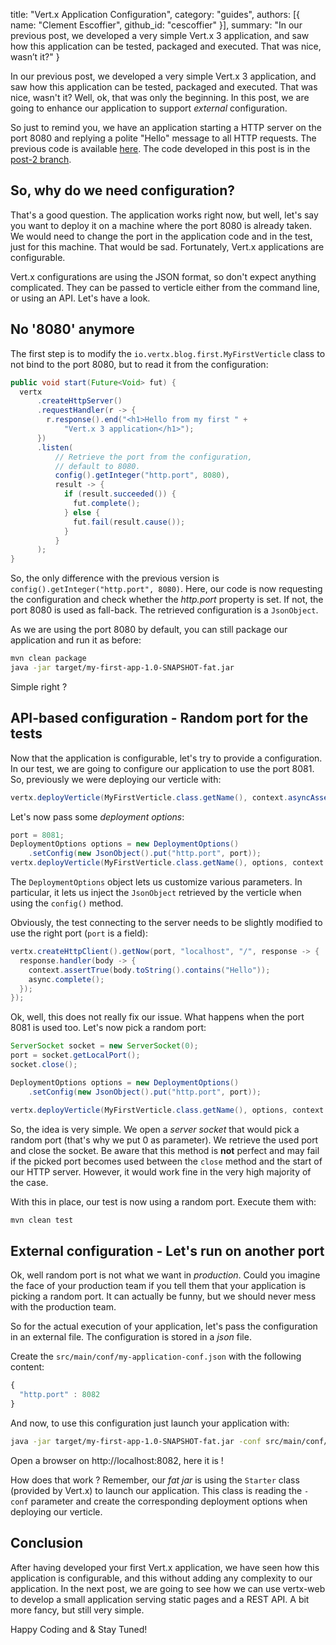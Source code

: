 
  title: "Vert.x Application Configuration",
  category: "guides",
  authors: [{
    name: "Clement Escoffier",
    github_id: "cescoffier"
  }],
  summary: "In our previous post, we developed a very simple Vert.x 3 application, and saw how this application can be tested, packaged and executed. That was nice, wasn’t it?"
}

In <Link href="/blog/[[...slug]]" as="/blog/my-first-vert-x-3-application/" passHref={true}><a>our previous post</a></Link>, we developed a very simple Vert.x 3 application, and saw how this application can be tested, packaged and executed. That was nice, wasn't it? Well, ok, that was only the beginning. In this post, we are going to enhance our application to support _external_ configuration.

So just to remind you, we have an application starting a HTTP server on the port 8080 and replying a polite "Hello" message to all HTTP requests. The previous code is available [here](https://github.com/cescoffier/my-vertx-first-app/tree/post-1). The code developed in this post is in the [post-2 branch](https://github.com/cescoffier/my-vertx-first-app/tree/post-2).

## So, why do we need configuration?

That's a good question. The application works right now, but well, let's say you want to deploy it on a machine where the port 8080 is already taken. We would need to change the port in the application code and in the test, just for this machine. That would be sad. Fortunately, Vert.x applications are configurable.

Vert.x configurations are using the JSON format, so don't expect anything complicated. They can be passed to verticle either from the command line, or using an API. Let's have a look.

## No '8080' anymore

The first step is to modify the `io.vertx.blog.first.MyFirstVerticle` class to not bind to the port 8080, but to read it from the configuration:

```java
public void start(Future<Void> fut) {
  vertx
      .createHttpServer()
      .requestHandler(r -> {
        r.response().end("<h1>Hello from my first " +
            "Vert.x 3 application</h1>");
      })
      .listen(
          // Retrieve the port from the configuration,
          // default to 8080.
          config().getInteger("http.port", 8080),
          result -> {
            if (result.succeeded()) {
              fut.complete();
            } else {
              fut.fail(result.cause());
            }
          }
      );
}
```

So, the only difference with the previous version is `config().getInteger("http.port", 8080)`. Here, our code is now requesting the configuration and check whether the _http.port_ property is set. If not, the port 8080 is used as fall-back. The retrieved configuration is a `JsonObject`.

As we are using the port 8080 by default, you can still package our application and run it as before:

```bash
mvn clean package
java -jar target/my-first-app-1.0-SNAPSHOT-fat.jar
```

Simple right ?

## API-based configuration - Random port for the tests

Now that the application is configurable, let's try to provide a configuration. In our test, we are going to configure our application to use the port 8081. So, previously we were deploying our verticle with:

```java
vertx.deployVerticle(MyFirstVerticle.class.getName(), context.asyncAssertSuccess());
```

Let's now pass some _deployment options_:

```java
port = 8081;
DeploymentOptions options = new DeploymentOptions()
    .setConfig(new JsonObject().put("http.port", port));
vertx.deployVerticle(MyFirstVerticle.class.getName(), options, context.asyncAssertSuccess());
```

The `DeploymentOptions` object lets us customize various parameters. In particular, it lets us inject the `JsonObject` retrieved by the verticle when using the `config()` method.

Obviously, the test connecting to the server needs to be slightly modified to use the right port (`port` is a field):

```java
vertx.createHttpClient().getNow(port, "localhost", "/", response -> {
  response.handler(body -> {
    context.assertTrue(body.toString().contains("Hello"));
    async.complete();
  });
});
```

Ok, well, this does not really fix our issue. What happens when the port 8081 is used too. Let's now pick a random port:

```java
ServerSocket socket = new ServerSocket(0);
port = socket.getLocalPort();
socket.close();

DeploymentOptions options = new DeploymentOptions()
    .setConfig(new JsonObject().put("http.port", port));

vertx.deployVerticle(MyFirstVerticle.class.getName(), options, context.asyncAssertSuccess());
```

So, the idea is very simple. We open a _server socket_ that would pick a random port (that's why we put 0 as parameter). We retrieve the used port and close the socket. Be aware that this method is **not** perfect and may fail if the picked port becomes used between the `close` method and the start of our HTTP server. However, it would work fine in the very high majority of the case.

With this in place, our test is now using a random port. Execute them with:

```bash
mvn clean test
```

## External configuration - Let's run on another port

Ok, well random port is not what we want in _production_. Could you imagine the face of your production team if you tell them that your application is picking a random port. It can actually be funny, but we should never mess with the production team.

So for the actual execution of your application, let's pass the configuration in an external file. The configuration is stored in a _json_ file.

Create the `src/main/conf/my-application-conf.json` with the following content:

```javascript
{
  "http.port" : 8082
}
```

And now, to use this configuration just launch your application with:

```bash
java -jar target/my-first-app-1.0-SNAPSHOT-fat.jar -conf src/main/conf/my-application-conf.json
```

Open a browser on http://localhost:8082, here it is !

How does that work ? Remember, our _fat jar_ is using the `Starter` class (provided by Vert.x) to launch our application. This class is reading the `-conf` parameter and create the corresponding deployment options when deploying our verticle.

## Conclusion

After having developed your first Vert.x application, we have seen how this application is configurable, and this without adding any complexity to our application. <Link href="/blog/[[...slug]]" as="/blog/some-rest-with-vert-x/" passHref={true}><a>In the next post</a></Link>, we are going to see how we can use vertx-web to develop a small application serving static pages and a REST API. A bit more fancy, but still very simple.

Happy Coding and &amp; Stay Tuned!
